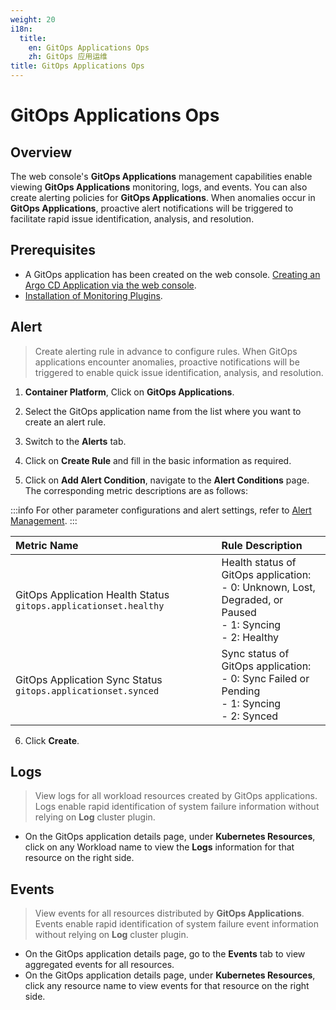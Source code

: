 ```yaml
---
weight: 20
i18n:
  title:
    en: GitOps Applications Ops
    zh: GitOps 应用运维
title: GitOps Applications Ops
---
```


# GitOps Applications Ops

## Overview

The web console's **GitOps Applications** management capabilities enable viewing **GitOps Applications** monitoring, logs, and events. You can also create alerting policies for **GitOps Applications**. When anomalies occur in **GitOps Applications**, proactive alert notifications will be triggered to facilitate rapid issue identification, analysis, and resolution.

## Prerequisites

- A GitOps application has been created on the web console. [Creating an Argo CD Application via the web console](../../how_to/create_gitops_app.mdx).
- [Installation of Monitoring Plugins](/observability/monitor/functions/install_monitor.mdx).

## Alert

> Create alerting rule in advance to configure rules. When GitOps applications encounter anomalies, proactive notifications will be triggered to enable quick issue identification, analysis, and resolution.

1. **Container Platform**, Click on **GitOps Applications**.

2. Select the GitOps application name from the list where you want to create an alert rule.

3. Switch to the **Alerts** tab.

4. Click on **Create Rule** and fill in the basic information as required.

5. Click on **Add Alert Condition**, navigate to the **Alert Conditions** page. The corresponding metric descriptions are as follows:

:::info
For other parameter configurations and alert settings, refer to [Alert Management](/observability/monitor/functions/manage_alert.mdx).
:::

| **Metric Name**                                      | **Rule Description**                                                        |
| :-------------------------------------------- | :------------------------------------------------------------------------ |
| GitOps Application Health Status `gitops.applicationset.healthy` | Health status of GitOps application:<br /> - 0: Unknown, Lost, Degraded, or Paused <br /> - 1: Syncing <br /> - 2: Healthy |
| GitOps Application Sync Status `gitops.applicationset.synced` | Sync status of GitOps application:<br /> - 0: Sync Failed or Pending<br /> - 1: Syncing <br /> - 2: Synced   |

6. Click **Create**.

## Logs

> View logs for all workload resources created by GitOps applications. Logs enable rapid identification of system failure information without relying on **Log** cluster plugin.

- On the GitOps application details page, under **Kubernetes Resources**, click on any Workload name to view the **Logs** information for that resource on the right side.

## Events

> View events for all resources distributed by **GitOps Applications**. Events enable rapid identification of system failure event information without relying on **Log** cluster plugin.

- On the GitOps application details page, go to the **Events** tab to view aggregated events for all resources.
- On the GitOps application details page, under **Kubernetes Resources**, click any resource name to view events for that resource on the right side.